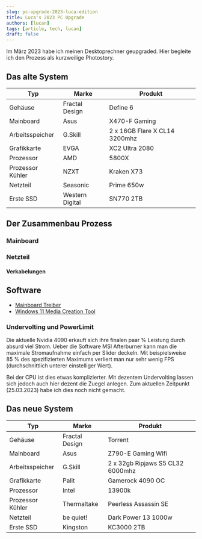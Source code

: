 ```yaml
---
slug: pc-upgrade-2023-luca-edition
title: Luca's 2023 PC Upgrade
authors: [lucan]
tags: [article, tech, lucan]
draft: false
---
```



Im März 2023 habe ich meinen Desktoprechner geupgraded. Hier begleite ich den Prozess als kurzweilige Photostory.

<!--truncate-->

## Das alte System

|  Typ   |  Marke   |  Produkt   |
|-----|-----|-----|
| Gehäuse    |  Fractal Design   |  Define 6   |
|  Mainboard   |  Asus   |  X470-F Gaming   |
|  Arbeitsspeicher   |   G.Skill  |  2 x 16GB Flare X CL14 3200mhz  |
|  Grafikkarte   |  EVGA   |  XC2 Ultra 2080   |
|  Prozessor   |  AMD  |  5800X   |
|   Prozessor Kühler  |  NZXT   |  Kraken X73   |
|   Netzteil  |  Seasonic   |  Prime 650w   |
|  Erste SSD   |  Western Digital   |  SN770 2TB   |

## Der Zusammenbau Prozess

### Mainboard

### Netzteil

#### Verkabelungen

## Software

- [Mainboard Treiber](https://rog.asus.com/de/motherboards/rog-strix/rog-strix-z790-e-gaming-wifi-model)
- [Windows 11 Media Creation Tool](https://www.microsoft.com/de-de/software-download/windows11)

### Undervolting und PowerLimit

Die aktuelle Nvidia 4090 erkauft sich ihre finalen paar % Leistung durch absurd viel Strom. Ueber die Software MSI Afterburner kann man die maximale Stromaufnahme einfach per Slider deckeln.
Mit beispielsweise 85 % des spezifizierten Maximums verliert man nur sehr wenig FPS (durchschnittlich unterer einstelliger Wert).

Bei der CPU ist dies etwas komplizierter.
Mit dezentem Undervolting lassen sich jedoch auch hier dezent die Zuegel anlegen.
Zum aktuellen Zeitpunkt (25.03.2023) habe ich dies noch nicht gemacht.

## Das neue System

|  Typ   |  Marke   |  Produkt   |
|-----|-----|-----|
| Gehäuse    |  Fractal Design   |  Torrent   |
|  Mainboard   |  Asus   |  Z790-E Gaming Wifi  |
|  Arbeitsspeicher   |  G.Skill   |  2 x 32gb Ripjaws S5 CL32  6000mhz |
|  Grafikkarte   |  Palit   |  Gamerock 4090 OC   |
|  Prozessor   |  Intel   |  13900k   |
|   Prozessor Kühler  |  Thermaltake   |  Peerless Assassin SE   |
|   Netzteil  |  be quiet!   |  Dark Power 13 1000w   |
|  Erste SSD   |  Kingston   |  KC3000 2TB   |
